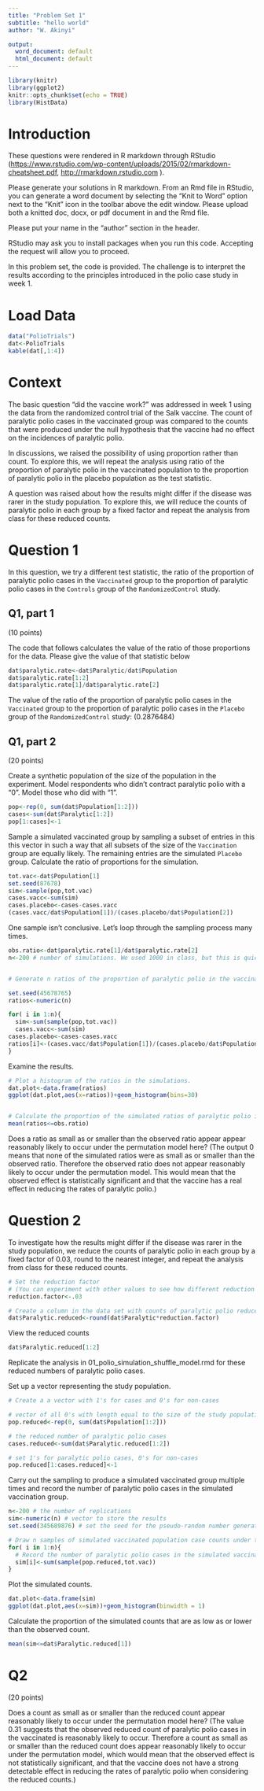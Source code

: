 ```yaml
---
title: "Problem Set 1"
subtitle: "hello world"
author: "W. Akinyi"

output:
  word_document: default
  html_document: default
---
```


```r
library(knitr)
library(ggplot2)
knitr::opts_chunk$set(echo = TRUE)
library(HistData)

```

# Introduction

These questions were rendered in R markdown through RStudio (<https://www.rstudio.com/wp-content/uploads/2015/02/rmarkdown-cheatsheet.pdf>, <http://rmarkdown.rstudio.com> ).

Please generate your solutions in R markdown. From an Rmd file in RStudio, you can generate a word document by selecting the "Knit to Word" option next to the "Knit" icon in the toolbar above the edit window. Please upload both a knitted doc, docx, or pdf document in and the Rmd file.

Please put your name in the "author" section in the header.

RStudio may ask you to install packages when you run this code. Accepting the request will allow you to proceed.

In this problem set, the code is provided. The challenge is to interpret the results according to the principles introduced in the polio case study in week 1.

# Load Data

```r
data("PolioTrials")
dat<-PolioTrials
kable(dat[,1:4])

```



# Context

The basic question "did the vaccine work?" was addressed in week 1 using the data from the randomized control trial of the Salk vaccine. The count of paralytic polio cases in the vaccinated group was compared to the counts that were produced under the null hypothesis that the vaccine had no effect on the incidences of paralytic polio. 

In discussions, we raised the possibility of using proportion rather than count. To explore this, we will repeat the analysis using ratio of the proportion of paralytic polio in the vaccinated population to the proportion of paralytic polio in the placebo population as the test statistic. 

A question was raised about how the results might differ if the disease was rarer in the study population. To explore this, we will reduce the counts of paralytic polio in each group by a fixed factor and repeat the analysis from class for these reduced counts.



# Question 1

In this question, we try a different test statistic, the ratio of the proportion of paralytic polio cases in the `Vaccinated` group to the proportion of paralytic polio cases in the `Controls` group of the `RandomizedControl` study. 

## Q1, part 1
(10 points)

The code that follows calculates the value of the ratio of those proportions for the data. Please give the value of that statistic below

```r
dat$paralytic.rate<-dat$Paralytic/dat$Population
dat$paralytic.rate[1:2]
dat$paralytic.rate[1]/dat$paralytic.rate[2]
```
The value of the ratio of the proportion of paralytic polio cases in the `Vaccinated` group to the proportion of paralytic polio cases in the `Placebo` group of the `RandomizedControl` study: (0.2876484) 

## Q1, part 2
(20 points)

Create a synthetic population of the size of the population in the experiment. Model respondents who didn't contract paralytic polio with a "0". Model those who did with "1".

```r
pop<-rep(0, sum(dat$Population[1:2]))
cases<-sum(dat$Paralytic[1:2])
pop[1:cases]<-1
```

Sample a simulated vaccinated group by sampling a subset of entries in this this vector in such a way that all subsets of the size of the `Vaccination` group are equally likely. The remaining entries are the simulated `Placebo` group. Calculate the ratio of proportions for the simulation.  

```r
tot.vac<-dat$Population[1]
set.seed(87678)
sim<-sample(pop,tot.vac)
cases.vacc<-sum(sim)
cases.placebo<-cases-cases.vacc
(cases.vacc/dat$Population[1])/(cases.placebo/dat$Population[2])

```
One sample isn't conclusive. Let's loop through the sampling process many times.

```r

obs.ratio<-dat$paralytic.rate[1]/dat$paralytic.rate[2]
n<-200 # number of simulations. We used 1000 in class, but this is quicker and reasonably stable.


# Generate n ratios of the proportion of paralytic polio in the vaccinated population to the proportion of paralytic polio in the placebo population in simulations. 

set.seed(45678765)
ratios<-numeric(n)

for( i in 1:n){
  sim<-sum(sample(pop,tot.vac))
  cases.vacc<-sum(sim)
cases.placebo<-cases-cases.vacc
ratios[i]<-(cases.vacc/dat$Population[1])/(cases.placebo/dat$Population[2])
}
```

Examine the results.

```r
# Plot a histogram of the ratios in the simulations.
dat.plot<-data.frame(ratios)
ggplot(dat.plot,aes(x=ratios))+geom_histogram(bins=30)


# Calculate the proportion of the simulated ratios of paralytic polio in the "Vaccinated" group that are less than or equal to the observed ratio:
mean(ratios<=obs.ratio)
```
Does a ratio as small as or smaller than the observed ratio appear appear reasonably likely to occur under the permutation model here? (The output 0 means that none of the simulated ratios were as small as or smaller than the observed ratio. Therefore the observed ratio does not appear reasonably likely to occur under the permutation model. This would mean that the observed effect is statistically significant and that the vaccine has a real effect in reducing the rates of paralytic polio.)

# Question 2

To investigate how the results might differ if the disease was rarer in the study population, we reduce the counts of paralytic polio in each group by a fixed factor of 0.03, round to the nearest integer, and repeat the analysis from class for these reduced counts.

```r
# Set the reduction factor 
# (You can experiment with other values to see how different reduction factors affect the results.)
reduction.factor<-.03

# Create a column in the data set with counts of paralytic polio reduced by this factor, then rounded to the nearest integer.
dat$Paralytic.reduced<-round(dat$Paralytic*reduction.factor)
```

View the reduced counts

```r
dat$Paralytic.reduced[1:2]
```
Replicate the analysis in 01_polio_simulation_shuffle_model.rmd for these reduced numbers of paralytic polio cases.

Set up a vector representing the study population.

```r
# Create a a vector with 1's for cases and 0's for non-cases

# vector of all 0's with length equal to the size of the study population:
pop.reduced<-rep(0, sum(dat$Population[1:2]))

# the reduced number of paralytic polio cases
cases.reduced<-sum(dat$Paralytic.reduced[1:2]) 

# set 1's for paralytic polio cases, 0's for non-cases 
pop.reduced[1:cases.reduced]<-1
```

Carry out the sampling to produce a simulated vaccinated group multiple times and record the number of paralytic polio cases in the simulated vaccination group.

```r
n<-200 # the number of replications
sim<-numeric(n) # vector to store the results
set.seed(345689876) # set the seed for the pseudo-random number generator

# Draw n samples of simulated vaccinated population case counts under the assumption that the vaccination has no effect on the risk of paralytic polio.  
for( i in 1:n){
  # Record the number of paralytic polio cases in the simulated vaccinated population
  sim[i]<-sum(sample(pop.reduced,tot.vac))
}
```

Plot the simulated counts.

```r
dat.plot<-data.frame(sim)
ggplot(dat.plot,aes(x=sim))+geom_histogram(binwidth = 1)
```

Calculate the proportion of the simulated counts that are as low as or lower than the observed count.

```r
mean(sim<=dat$Paralytic.reduced[1])
```
# Q2
(20 points)

Does a count as small as or smaller than the reduced count appear reasonably likely to occur under the permutation model here? (The value 0.31 suggests that the observed reduced count of paralytic polio cases in the vaccinated is reasonably likely to occur. Therefore a count as small as or smaller than the reduced count does appear reasonably likely to occur under the permutation model, which would mean that the observed effect is not statistically significant, and that the vaccine does not have a strong detectable effect in reducing the rates of paralytic polio when considering the reduced counts.)







